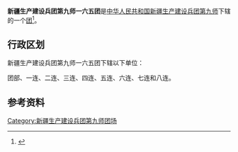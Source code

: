 {{中国乡级行政区
|行政区全称           = 新疆生产建设兵团第九师一六五团
|上级行政区           = [[新疆生产建设兵团第九师|新疆生产建设兵团第九师]]
|行政区类别           = [[团_(军队)|团]]
}}

'''新疆生产建设兵团第九师一六五团'''是[[中华人民共和国|中华人民共和国]][[新疆生产建设兵团|新疆生产建设兵团]][[新疆生产建设兵团第九师|第九师]]下辖的一个[[团_(军队)|团]]<ref>{{Cite journal|title=新疆生产建设兵团分布图|author=新疆生产建设兵团年鉴编辑委员会|journal=兵团年鉴|publisher=新疆生产建设兵团年鉴社|doi=10.42437/y.cnki.yxjsc.2021.000007|year=2020|location=乌鲁木齐|page=7-8|issn=1671-3338}}</ref>。

== 行政区划 ==
新疆生产建设兵团第九师一六五团下辖以下单位：

团部、一连、二连、三连、四连、五连、六连、七连和八连。

== 参考资料 ==
{{reflist}}

{{新疆行政区划小作品}}
{{新疆生产建设兵团第九师}}
{{DEFAULTSORT:165}}
[[Category:新疆生产建设兵团第九师团场|Category:新疆生产建设兵团第九师团场]]